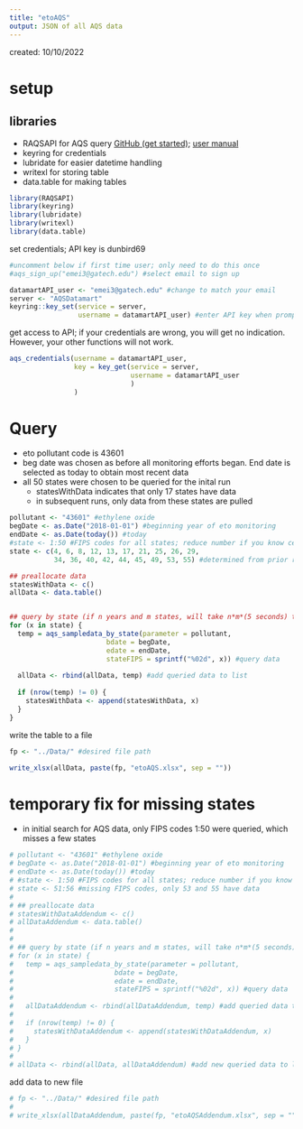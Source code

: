 ```yaml
---
title: "etoAQS"
output: JSON of all AQS data
---
```

created: 10/10/2022

# setup
## libraries
- RAQSAPI for AQS query [GitHub (get started)](https://github.com/USEPA/RAQSAPI); [user manual](https://cran.r-project.org/web/packages/RAQSAPI/RAQSAPI.pdf)
- keyring for credentials
- lubridate for easier datetime handling
- writexl for storing table
- data.table for making tables
  
```r
library(RAQSAPI) 
library(keyring)
library(lubridate)
library(writexl)
library(data.table)
```

set credentials; API key is dunbird69

```r
#uncomment below if first time user; only need to do this once
#aqs_sign_up("emei3@gatech.edu") #select email to sign up
```

```r
datamartAPI_user <- "emei3@gatech.edu" #change to match your email
server <- "AQSDatamart"
keyring::key_set(service = server,
                 username = datamartAPI_user) #enter API key when prompted
```

get access to API; if your credentials are wrong, you will get no indication. However, your other functions will not work. 

```r
aqs_credentials(username = datamartAPI_user,
                key = key_get(service = server,
                              username = datamartAPI_user
                              )
                )
```

# Query

- eto pollutant code is 43601
- beg date was chosen as before all monitoring efforts began. End date is selected as today to obtain most recent data
- all 50 states were chosen to be queried for the inital run
  - statesWithData indicates that only 17 states have data
  - in subsequent runs, only data from these states are pulled

```r
pollutant <- "43601" #ethylene oxide
begDate <- as.Date("2018-01-01") #beginning year of eto monitoring
endDate <- as.Date(today()) #today
#state <- 1:50 #FIPS codes for all states; reduce number if you know certain states are null
state <- c(4, 6, 8, 12, 13, 17, 21, 25, 26, 29, 
           34, 36, 40, 42, 44, 45, 49, 53, 55) #determined from prior run

## preallocate data
statesWithData <- c()
allData <- data.table()


## query by state (if n years and m states, will take n*m*(5 seconds) to run)
for (x in state) {
  temp = aqs_sampledata_by_state(parameter = pollutant,
                        bdate = begDate,
                        edate = endDate,
                        stateFIPS = sprintf("%02d", x)) #query data
  
  allData <- rbind(allData, temp) #add queried data to list
  
  if (nrow(temp) != 0) {
    statesWithData <- append(statesWithData, x)
  }
}

```


write the table to a file
```r
fp <- "../Data/" #desired file path

write_xlsx(allData, paste(fp, "etoAQS.xlsx", sep = ""))
```

# temporary fix for missing states
- in initial search for AQS data, only FIPS codes 1:50 were queried, which misses a few states

```r
# pollutant <- "43601" #ethylene oxide
# begDate <- as.Date("2018-01-01") #beginning year of eto monitoring
# endDate <- as.Date(today()) #today
# #state <- 1:50 #FIPS codes for all states; reduce number if you know certain states are null
# state <- 51:56 #missing FIPS codes, only 53 and 55 have data
# 
# ## preallocate data
# statesWithDataAddendum <- c()
# allDataAddendum <- data.table()
# 
# 
# ## query by state (if n years and m states, will take n*m*(5 seconds) to run)
# for (x in state) {
#   temp = aqs_sampledata_by_state(parameter = pollutant,
#                         bdate = begDate,
#                         edate = endDate,
#                         stateFIPS = sprintf("%02d", x)) #query data
#   
#   allDataAddendum <- rbind(allDataAddendum, temp) #add queried data to list
#   
#   if (nrow(temp) != 0) {
#     statesWithDataAddendum <- append(statesWithDataAddendum, x)
#   }
# }
# 
# allData <- rbind(allData, allDataAddendum) #add new queried data to list
```

add data to new file

```r

# fp <- "../Data/" #desired file path
# 
# write_xlsx(allDataAddendum, paste(fp, "etoAQSAddendum.xlsx", sep = ""))

```
